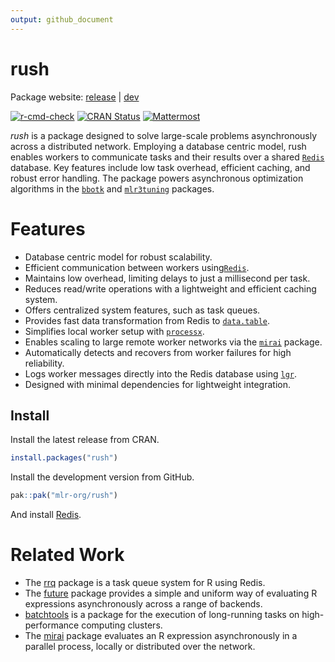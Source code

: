 ```yaml
---
output: github_document
---
```


<!-- README.md is generated from README.Rmd. Please edit that file -->

# rush

Package website: [release](https://rush.mlr-org.com/) | [dev](https://rush.mlr-org.com/dev/)

<!-- badges: start -->
[![r-cmd-check](https://github.com/mlr-org/rush/actions/workflows/r-cmd-check.yml/badge.svg)](https://github.com/mlr-org/rush/actions/workflows/r-cmd-check.yml)
[![CRAN Status](https://www.r-pkg.org/badges/version-ago/rush)](https://cran.r-project.org/package=rush)
[![Mattermost](https://img.shields.io/badge/chat-mattermost-orange.svg)](https://lmmisld-lmu-stats-slds.srv.mwn.de/mlr_invite/)
<!-- badges: end -->

*rush* is a package designed to solve large-scale problems asynchronously across a distributed network.
Employing a database centric model, rush enables workers to communicate tasks and their results over a shared [`Redis`](https://redis.io/) database.
Key features include low task overhead, efficient caching, and robust error handling.
The package powers asynchronous optimization algorithms in the [`bbotk`](https://CRAN.R-project.org/package=bbotk) and [`mlr3tuning`](https://CRAN.R-project.org/package=paradox) packages.

# Features

* Database centric model for robust scalability.
* Efficient communication between workers using[`Redis`](https://redis.io/).
* Maintains low overhead, limiting delays to just a millisecond per task.
* Reduces read/write operations with a lightweight and efficient caching system.
* Offers centralized system features, such as task queues.
* Provides fast data transformation from Redis to [`data.table`](https://CRAN.R-project.org/package=data.table).
* Simplifies local worker setup with [`processx`](https://CRAN.R-project.org/package=processx).
* Enables scaling to large remote worker networks via the [`mirai`](https://CRAN.R-project.org/package=mirai) package.
* Automatically detects and recovers from worker failures for high reliability.
* Logs worker messages directly into the Redis database using [`lgr`](https://CRAN.R-project.org/package=lgr).
* Designed with minimal dependencies for lightweight integration.

## Install

Install the latest release from CRAN.

```r
install.packages("rush")
```

Install the development version from GitHub.

```r
pak::pak("mlr-org/rush")
```

And install [Redis](https://redis.io/docs/latest/operate/oss_and_stack/install/install-stack/).

# Related Work

* The [rrq](https://github.com/mrc-ide/rrq) package is a task queue system for R using Redis.
* The [future](https://CRAN.R-project.org/package=future) package provides a simple and uniform way of evaluating R expressions asynchronously across a range of backends.
* [batchtools](https://CRAN.R-project.org/package=batchtools) is a package for the execution of long-running tasks on high-performance computing clusters.
* The [mirai](https://CRAN.R-project.org/package=mirai) package evaluates an R expression asynchronously in a parallel process, locally or distributed over the network.
